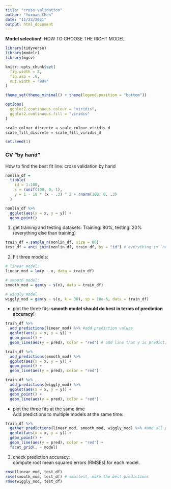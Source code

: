 ```yaml
---
title: "cross_validation"
author: "Yuxuan Chen"
date: "11/23/2021"
output: html_document
---
```

**Model selection!**: HOW TO CHOOSE THE  RIGHT MODEL

```r
library(tidyverse)
library(modelr)
library(mgcv)

knitr::opts_chunk$set(
  fig.width = 8,
  fig.asp = .6,
  out.width = "90%"
)

theme_set(theme_minimal() + theme(legend.position = "bottom"))

options(
  ggplot2.continuous.colour = "viridis", 
  ggplot2.continuous.fill = "viridis"
)

scale_colour_discrete = scale_colour_viridis_d
scale_fill_discrete = scale_fill_viridis_d

set.seed(1)
```


### CV “by hand”
How to find the best fit line: cross validation by hand

```r
nonlin_df = 
  tibble(
    id = 1:100,
    x = runif(100, 0, 1),
    y = 1 - 10 * (x - .3) ^ 2 + rnorm(100, 0, .3)
  )

nonlin_df %>% 
  ggplot(aes(x = x, y = y)) + 
  geom_point()
```
1. get training and testing datasets:
    Training: 80%, testing: 20% (everything else than training)
    
```r
train_df = sample_n(nonlin_df, size = 80)
test_df = anti_join(nonlin_df, train_df, by = "id") # everything in `nonlin_df`, but not in `train_df`, by `id`.
```

2. Fit three models:

```r
# linear model:
linear_mod = lm(y ~ x, data = train_df)

# smooth model:
smooth_mod = gam(y ~ s(x), data = train_df)

# wiggly model
wiggly_mod = gam(y ~ s(x, k = 30), sp = 10e-6, data = train_df)
```


 - plot the three fits: 
 **smooth model should do best in terms of prediction accuracy!**
```r
train_df %>% 
  add_predictions(linear_mod) %>% #add prediction values
  ggplot(aes(x = x, y = y)) +
  geom_point() +
  geom_line(aes(y = pred), color = "red") # add line that y is prediction values

train_df %>% 
  add_predictions(smooth_mod) %>% 
  ggplot(aes(x = x, y = y)) +
  geom_point() +
  geom_line(aes(y = pred), color = "red") 

train_df %>% 
  add_predictions(wiggly_mod) %>% 
  ggplot(aes(x = x, y = y)) +
  geom_point() +
  geom_line(aes(y = pred), color = "red") 
```
 
 - plot the three fits at the same time    
Add predictions to multiple models at the same time:
```r
train_df %>% 
  gather_predictions(linear_mod, smooth_mod, wiggly_mod) %>% #add all prediction values
  ggplot(aes(x = x, y = y)) +
  geom_point() +
  geom_line(aes(y = pred), color = "red") +
  facet_grid(. ~ model)
```

3. check prediction accuracy:    
compute root mean squared errors (RMSEs) for each model.   

```r
rmse(linear_mod, test_df)
rmse(smooth_mod, test_df) # smallest, make the best predictions
rmse(wiggly_mod, test_df)
```



